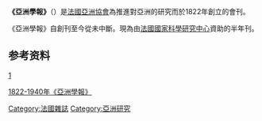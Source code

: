{{expand|time=2013-10-06T03:54:19+00:00}}
'''《亞洲學報》'''（{{lang-fr|'''Le Journal asiatique'''}}）是[[法國亞洲協會|法國亞洲協會]]為推進對亞洲的研究而於1822年創立的會刊。 

《亞洲學報》自創刊至今從未中斷。現為由[[法國國家科學研究中心|法國國家科學研究中心]]資助的半年刊。

== 参考资料 ==

[http://poj.peeters-leuven.be/content.php?url=journal.php&code=JA] {{Wayback|url=http://poj.peeters-leuven.be/content.php?url=journal.php&code=JA |date=20200805123608 }}

[http://gallica.bnf.fr/ark:/12148/cb34348774p/date 1822-1940年《亞洲學報》] {{Wayback|url=http://gallica.bnf.fr/ark:/12148/cb34348774p/date |date=20210111191552 }}

[[Category:法國雜誌|Category:法國雜誌]]
[[Category:亞洲研究|Category:亞洲研究]]